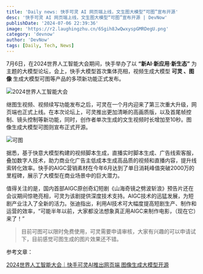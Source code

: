```yaml
---
title: 'Daily news: 快手可灵 AI 网页端上线，文生图大模型“可图”宣布开源'
desc: '快手可灵 AI 网页端上线，文生图大模型“可图”宣布开源 | DevNow'
publishDate: '2024-07-06 22:39:36'
image: 'https://r2.laughingzhu.cn/6Sgih8JwQwxyspGMRDegU.png'
category: 'devnow'
author: 'DevNow'
tags: [Daily, Tech, News]
---
```


7月6日，在2024世界人工智能大会期间，快手举办了以 **“新AI·新应用·新生态”** 为主题的大模型论坛，会上，快手大模型首次集体亮相，视频生成大模型 **可灵 、图像** 生成大模型可图等产品的多项新功能正式发布。

![2024世界人工智能大会](https://r2.laughingzhu.cn/4eQq_pzYglwaCBZqwL-Mh.jpeg)

继图生视频、视频续写功能发布之后，可灵在一个月内迎来了第三次重大升级，网页端也正式上线。在本次论坛上，可灵推出更加清晰的高画质版，以及首尾帧控制、镜头控制等新功能，同时，创作者单次生成的文生视频时长增加至10秒。图像生成大模型可图则宣布正式开源。

![可图](https://r2.laughingzhu.cn/tZ5KscFL1LJCDKvuEhegs.png)

据悉，基于快意大模型构建的视频脚本生成，直播实时脚本生成、广告线索客服，叠加数字人技术，助力商业化广告主低成本生成高品质的视频和直播内容，提升线索转化效率。快手的AIGC营销素材在今年6月达到了单日消耗峰值突破2000万的里程碑，展示了大模型在商业场景中的巨大潜力。

值得关注的是，国内首部AIGC原创奇幻短剧《山海奇镜之劈波斩浪》预告片还在会议期间惊艳亮相，可灵为该剧提供深度技术支持。AIGC技术的迅猛发展，为短剧产业注入了全新的活力。张迪指出，利用AI技术可大幅度提高短剧生产、制作和运营的效率，“可能半年以前，大家都没法想象真正用AIGC来制作电影，（现在它）来了！”

> 目前可图可以限时免费使用，可灵需要申请审核，大家有兴趣的可以申请试下，目前感觉可图生成的图片效果还不错。

参考文章：

[2024世界人工智能大会｜快手可灵AI推出网页端 图像生成大模型开源](https://www.163.com/dy/article/J6E6JQOJ0514R9KQ.html)
